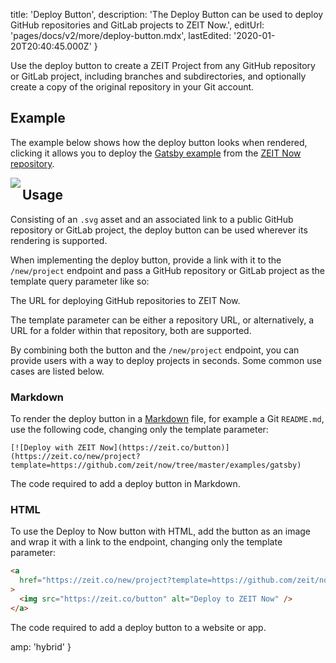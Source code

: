 
  title: 'Deploy Button',
  description:
    'The Deploy Button can be used to deploy GitHub repositories and GitLab projects to ZEIT Now.',
  editUrl: 'pages/docs/v2/more/deploy-button.mdx',
  lastEdited: '2020-01-20T20:40:45.000Z'
}

Use the deploy button to create a ZEIT Project from any GitHub repository or GitLab project, including branches and subdirectories, and optionally create a copy of the original repository in your Git account.

## Example

The example below shows how the deploy button looks when rendered, clicking it allows you to deploy the [Gatsby example](https://github.com/zeit/now/tree/master/examples/gatsby) from the [ZEIT Now repository](https://github.com/zeit/now/tree/master/examples).

<Link href="https://zeit.co/new/project?template=https://github.com/zeit/now/tree/master/examples/gatsby">
  <Image src="https://zeit.co/button" width={104} height={36} align="left" />
</Link>

## Usage

Consisting of an `.svg` asset and an associated link to a public GitHub repository or GitLab project, the deploy button can be used wherever its rendering is supported.

When implementing the deploy button, provide a link with it to the `/new/project` endpoint and pass a GitHub repository or GitLab project as the template query parameter like so:

<Snippet dark text="https://zeit.co/new/project?template=https://github.com/zeit/now/tree/master/examples/gatsby" />
<Caption>The URL for deploying GitHub repositories to ZEIT Now.</Caption>

The template parameter can be either a repository URL, or alternatively, a URL for a folder within that repository, both are supported.

By combining both the button and the `/new/project` endpoint, you can provide users with a way to deploy projects in seconds. Some common use cases are listed below.

### Markdown

To render the deploy button in a [Markdown](https://en.wikipedia.org/wiki/Markdown) file, for example a Git `README.md`, use the following code, changing only the template parameter:

```
[![Deploy with ZEIT Now](https://zeit.co/button)](https://zeit.co/new/project?template=https://github.com/zeit/now/tree/master/examples/gatsby)
```

<Caption>The code required to add a deploy button in Markdown.</Caption>

### HTML

To use the Deploy to Now button with HTML, add the button as an image and wrap it with a link to the endpoint, changing only the template parameter:

```html
<a
  href="https://zeit.co/new/project?template=https://github.com/zeit/now/tree/master/examples/gatsby"
>
  <img src="https://zeit.co/button" alt="Deploy to ZEIT Now" />
</a>
```

<Caption>The code required to add a deploy button to a website or app.</Caption>


  amp: 'hybrid'
}
